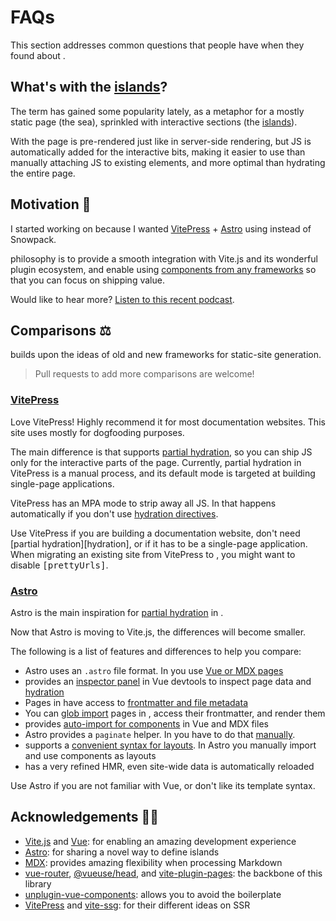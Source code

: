 [vite.js]: https://vitejs.dev/
[vue]: https://v3.vuejs.org/
[mdx]: https://github.com/mdx-js/mdx
[astro]: https://docs.astro.build/core-concepts/component-hydration
[vitepress]: https://vitepress.vuejs.org/
[vite-ssg]: https://github.com/antfu/vite-ssg
[vite-plugin-pages]: https://github.com/hannoeru/vite-plugin-pages
[unplugin-vue-components]: https://github.com/antfu/unplugin-vue-components
[frameworks]: /guide/frameworks
[hydration]: /guide/hydration
[islands]: https://jasonformat.com/islands-architecture/
[manually]: https://github.com/ElMassimo/iles/blob/main/playground/the-vue-point/src/pages/posts/%5Bpage%5D.vue
[podcast]: https://viewsonvue.com/islands-architecture-in-vue-with-m-ximo-mussini-vue-170
[prettyurls]: /config#prettyurls

# FAQs

This section addresses common questions that people have when they found about <Iles/>.

## What's with the [islands]? <Iles noText heading/>

The term has gained some popularity lately, as a metaphor for a mostly static
page (the sea), sprinkled with interactive sections (the [islands]).

With <Iles/> the page is pre-rendered just like in server-side rendering, but JS
is automatically added for the interactive bits, making it easier to use than
manually attaching JS to existing elements, and more optimal than hydrating the
entire page.

## Motivation 🤔

I started working on <Iles/> because I wanted [VitePress] + [Astro] using <ViteLogo/> instead of Snowpack.

<Iles /> philosophy is to provide a smooth integration with Vite.js and its
wonderful plugin ecosystem, and enable using [components from any
frameworks][frameworks] so that you can focus on shipping value.

Would like to hear more? [Listen to this recent podcast][podcast].

<Should />

## Comparisons ⚖️

<Iles /> builds upon the ideas of old and new frameworks for static-site
generation.

> Pull requests to add more comparisons are welcome!

### [VitePress] <ViteLogo/>

Love VitePress! Highly recommend it for most documentation websites. This site
uses <Iles/> mostly for dogfooding purposes.

The main difference is that <Iles/> supports [partial hydration][hydration], so
you can ship JS only for the interactive parts of the page. Currently, partial
hydration in VitePress is a manual process, and its default mode is targeted at
building single-page applications.

VitePress has an MPA mode to strip away all JS. In <Iles/> that happens
automatically if you don't use [hydration directives][hydration].

<Tip>
  Use VitePress if you are building a documentation website, don't need [partial
  hydration][hydration], or if it has to be a single-page application.
</Tip>

<Tip>
  When migrating an existing site from VitePress to <Iles />, you might want to
  disable <kbd>[prettyUrls]</kbd>.
</Tip>

### [Astro] <AstroLogo/>

Astro is the main inspiration for [partial hydration][hydration] in <Iles/>.

Now that Astro is moving to Vite.js, the differences will become smaller.

The following is a list of features and differences to help you compare:

- Astro uses an `.astro` file format. In <Iles small/> you use [Vue or MDX pages](/guide/development#pages)
- <Iles small /> provides an [inspector panel](https://user-images.githubusercontent.com/1158253/133314267-f0ba784c-ff64-4ee8-b2bf-97ecffc2facd.jpg)
  in Vue devtools to inspect page data and [hydration](https://user-images.githubusercontent.com/1158253/133314279-1edc22d1-3ffb-414e-b994-212cb316593b.jpg)
- Pages in <Iles small/> have access to [frontmatter and file metadata](/guide/development#using-page-data)
- You can [glob import](/guide/documents) pages in <Iles small/>, access their frontmatter, and render them
- <Iles small /> provides [auto-import for components](/guide/development#components)
  in Vue and MDX files
- Astro provides a `paginate` helper. In <Iles small/> you have to do that [manually].
- <Iles small /> supports a [convenient syntax for layouts](/guide/development#layouts).
  In Astro you manually import and use components as layouts
- <Iles small /> has a very refined HMR, even site-wide data is automatically reloaded

<Tip>
  Use Astro if you are not familiar with Vue, or don't like its template syntax.
</Tip>

## Acknowledgements 🙇‍♂️

- [Vite.js] and [Vue]: for enabling an amazing development experience
- [Astro](https://astro.build): for sharing a novel way to define islands
- [MDX]: provides amazing flexibility when processing Markdown
- [vue-router], [@vueuse/head], and [vite-plugin-pages]: the backbone of this library
- [unplugin-vue-components]: allows you to avoid the boilerplate
- [VitePress] and [vite-ssg]: for their different ideas on SSR

[vue-router]: https://next.router.vuejs.org/
[@vueuse/head]: https://github.com/vueuse/head

<Contact />
